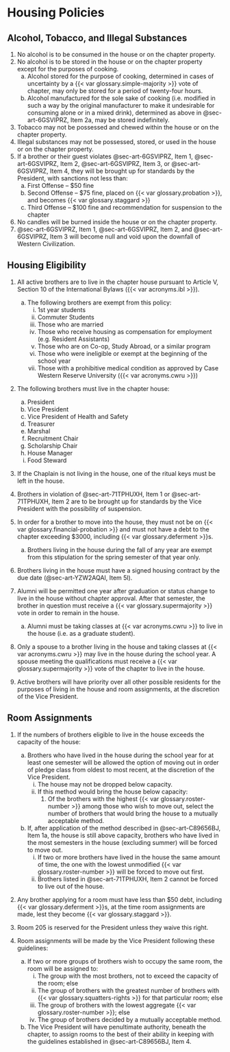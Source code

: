 # Housing Policies {#sec-art-N4XGGHCH}

## Alcohol, Tobacco, and Illegal Substances {#sec-art-6GSVIPRZ}

1. No alcohol is to be consumed in the house or on the chapter property.
1. No alcohol is to be stored in the house or on the chapter property except for the purposes of cooking.
   a. Alcohol stored for the purpose of cooking, determined in cases of uncertainty by a {{< var glossary.simple-majority >}} vote of chapter, may only be stored for a period of twenty-four hours.
   a. Alcohol manufactured for the sole sake of cooking (i.e. modified in such a way by the original manufacturer to make it undesirable for consuming alone or in a mixed drink), determined as above in @sec-art-6GSVIPRZ, Item 2a, may be stored indefinitely.
1. Tobacco may not be possessed and chewed within the house or on the chapter property.
1. Illegal substances may not be possessed, stored, or used in the house or on the chapter property.
1. If a brother or their guest violates @sec-art-6GSVIPRZ, Item 1, @sec-art-6GSVIPRZ, Item 2, @sec-art-6GSVIPRZ, Item 3, or @sec-art-6GSVIPRZ, Item 4, they will be brought up for standards by the President, with sanctions not less than:
   a. First Offense – $50 fine
   a. Second Offense – $75 fine, placed on {{< var glossary.probation >}}, and becomes {{< var glossary.staggard >}}
   a. Third Offense – $100 fine and recommendation for suspension to the chapter
1. No candles will be burned inside the house or on the chapter property.
1. @sec-art-6GSVIPRZ, Item 1, @sec-art-6GSVIPRZ, Item 2, and @sec-art-6GSVIPRZ, Item 3 will become null and void upon the downfall of Western Civilization.

## Housing Eligibility {#sec-art-71TPHUXH}

1. All active brothers are to live in the chapter house pursuant to Article V, Section 10 of the International Bylaws ({{< var acronyms.ibl >}}).
   a. The following brothers are exempt from this policy:
      i. 1st year students
      i. Commuter Students
      i. Those who are married
      i. Those who receive housing as compensation for employment (e.g. Resident Assistants)
      i. Those who are on Co-op, Study Abroad, or a similar program
      i. Those who were ineligible or exempt at the beginning of the school year\
      i. Those with a prohibitive medical condition as approved by Case Western Reserve University ({{< var acronyms.cwru >}})

1. The following brothers must live in the chapter house:
   a. President
   a. Vice President
   a. Vice President of Health and Safety
   a. Treasurer
   a. Marshal
   a. Recruitment Chair
   a. Scholarship Chair
   a. House Manager
   a. Food Steward

1. If the Chaplain is not living in the house, one of the ritual keys must be left in the house.

1. Brothers in violation of @sec-art-71TPHUXH, Item 1 or @sec-art-71TPHUXH, Item 2 are to be brought up for standards by the Vice President with the possibility of suspension.

1. In order for a brother to move into the house, they must not be on {{< var glossary.financial-probation >}} and must not have a debt to the chapter exceeding $3000, including {{< var glossary.deferment >}}s.
   a. Brothers living in the house during the fall of any year are exempt from this stipulation for the spring semester of that year only.

1. Brothers living in the house must have a signed housing contract by the due date (@sec-art-YZW2AQAI, Item 5l).

1. Alumni will be permitted one year after graduation or status change to live in the house without chapter approval. After that semester, the brother in question must receive a {{< var glossary.supermajority >}} vote in order to remain in the house.
   a. Alumni must be taking classes at {{< var acronyms.cwru >}} to live in the house (i.e. as a graduate student).

1. Only a spouse to a brother living in the house and taking classes at {{< var acronyms.cwru >}} may live in the house during the school year. A spouse meeting the qualifications must receive a {{< var glossary.supermajority >}} vote of the chapter to live in the house.

1. Active brothers will have priority over all other possible residents for the purposes of living in the house and room assignments, at the discretion of the Vice President.

## Room Assignments {#sec-art-C89656BJ}

1. If the numbers of brothers eligible to live in the house exceeds the capacity of the house:
   
   a. Brothers who have lived in the house during the school year for at least one semester will be allowed the option of moving out in order of pledge class from oldest to most recent, at the discretion of the Vice President.
      i. The house may not be dropped below capacity.
      i. If this method would bring the house below capacity:\
         1. Of the brothers with the highest {{< var glossary.roster-number >}} among those who wish to move out, select the number of brothers that would bring the house to a mutually acceptable method.
   
   a. If, after application of the method described in @sec-art-C89656BJ, Item 1a, the house is still above capacity, brothers who have lived in the most semesters in the house (excluding summer) will be forced to move out.
      i. If two or more brothers have lived in the house the same amount of time, the one with the lowest unmodified {{< var glossary.roster-number >}} will be forced to move out first.
      i. Brothers listed in @sec-art-71TPHUXH, Item 2 cannot be forced to live out of the house.

1. Any brother applying for a room must have less than $50 debt, including {{< var glossary.deferment >}}s, at the time room assignments are made, lest they become {{< var glossary.staggard >}}.

1. Room 205 is reserved for the President unless they waive this right.

1. Room assignments will be made by the Vice President following these guidelines:
   
   a. If two or more groups of brothers wish to occupy the same room, the room will be assigned to:
      i. The group with the most brothers, not to exceed the capacity of the room; else
      i. The group of brothers with the greatest number of brothers with {{< var glossary.squatters-rights >}} for that particular room; else
      i. The group of brothers with the lowest aggregate {{< var glossary.roster-number >}}; else
      i. The group of brothers decided by a mutually acceptable method.
   
   a. The Vice President will have penultimate authority, beneath the chapter, to assign rooms to the best of their ability in keeping with the guidelines established in @sec-art-C89656BJ, Item 4.
